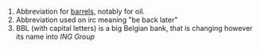 # Abbreviation for [[barrel]]s, notably for oil.
# Abbreviation used on irc  meaning "be back later"
# BBL (with capital letters) is a big Belgian bank, that is changing however its name into ''ING Group''
